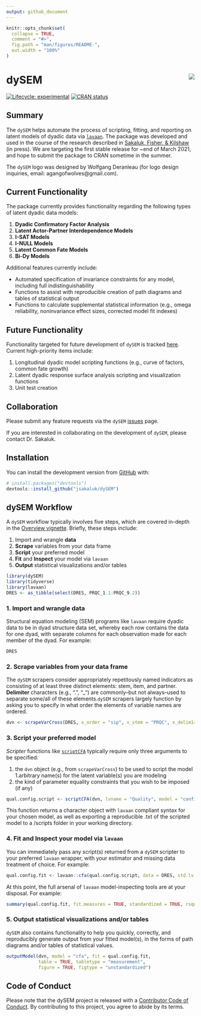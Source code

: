 ```yaml
---
output: github_document
---
```


<!-- README.md is generated from README.Rmd. Please edit that file -->

```r
knitr::opts_chunk$set(
  collapse = TRUE,
  comment = "#>",
  fig.path = "man/figures/README-",
  out.width = "100%"
)
```
# dySEM <img src="man/figures/logo.png" align="right" />

<!-- badges: start -->
[![Lifecycle: experimental](https://img.shields.io/badge/lifecycle-maturing-blue.svg)](https://www.tidyverse.org/lifecycle/#maturing)
[![CRAN status](https://www.r-pkg.org/badges/version/dySEM)](https://CRAN.R-project.org/package=dySEM)
<!-- badges: end -->

## Summary

The `dySEM` helps automate the process of scripting, fitting, and reporting on latent models of dyadic data via [`lavaan`](http://lavaan.ugent.be). The package was developed and used in the course of the research described in [Sakaluk, Fisher, & Kilshaw](https://psyarxiv.com/9vcnz/) (in press). We are targeting the first stable release for ~end of March 2021, and hope to submit the package to CRAN sometime in the summer. 

The `dySEM` logo was designed by Wolfgang Deranleau (for logo design inquiries, email: agangofwolves@gmail.com).

## Current Functionality 

The package currently provides functionality regarding the following types of latent dyadic data models: 

1. **Dyadic Confirmatory Factor Analysis** 
1. **Latent Actor-Partner Interdependence Models**
1. **I-SAT Models**
1. **I-NULL Models**
1. **Latent Common Fate Models**
1. **Bi-Dy Models**
  
Additional features currently include:

* Automated specification of invariance constraints for any model, including full indistinguishability
* Functions to assist with reproducible creation of path diagrams and tables of statistical output
* Functions to calculate supplemental statistical information (e.g., omega reliability, noninvariance effect sizes, corrected model fit indexes)

## Future Functionality
  
Functionality targeted for future development of `dySEM` is tracked [here](https://github.com/jsakaluk/dySEM/projects/1). Current high-priority items include: 

1. Longitudinal dyadic model scripting functions (e.g., curve of factors, common fate growth)
1. Latent dyadic response surface analysis scripting and visualization functions
1. Unit test creation

## Collaboration

Please submit any feature requests via the `dySEM` [issues](https://github.com/jsakaluk/dySEM/issues) page. 

If you are interested in collaborating on the development of `dySEM`, please contact Dr. Sakaluk.

## Installation

You can install the development version from [GitHub](https://github.com/) with:

``` r
# install.packages("devtools")
devtools::install_github("jsakaluk/dySEM")
```
## dySEM Workflow

A `dySEM` workflow typically involves five steps, which are covered in-depth in the [Overview vignette](https://jsakaluk.github.io/dySEM/articles/dySEM.html). Briefly, these steps include:

1. Import and wrangle **data**
1. **Scrape** variables from your data frame
1. **Script** your preferred model
1. **Fit** and **Inspect** your model via `lavaan`
1. **Output** statistical visualizations and/or tables 

```r
library(dySEM)
library(tidyverse)
library(lavaan)
DRES <- as_tibble(select(DRES, PRQC_1.1:PRQC_9.2))
```

### 1. Import and wrangle **data**

Structural equation modeling (SEM) programs like `lavaan` require dyadic data to be in dyad structure data set, whereby each row contains the data for one dyad, with separate columns for each observation made for each member of the dyad. For example: 

```r
DRES
```

### 2. **Scrape** variables from your data frame 

The `dySEM` scrapers consider appropriately repetitously named indicators as consisting of at least three distinct elements: stem, item, and partner. **Delimiter** characters (e.g., “.”, "_") are commonly–but not always–used to separate some/all of these elements.`dySEM` scrapers largely function by asking you to specify in what order the elements of variable names are ordered.

```r
dvn <- scrapeVarCross(DRES, x_order = "sip", x_stem = "PRQC", x_delim1="_",x_delim2=".",  distinguish_1="1", distinguish_2="2")
```

### 3. **Script** your preferred model

*Scripter* functions like [`scriptCFA`](https://github.com/jsakaluk/dySEM/blob/master/R/scriptCFA.R) typically require only three arguments to be specified: 

1. the `dvn` object (e.g., from `scrapeVarCross`) to be used to script the model
1.arbitrary name(s) for the latent variable(s) you are modeling 
1. the kind of parameter equality constraints that you wish to be imposed (if any)

```r
qual.config.script <- scriptCFA(dvn, lvname = "Quality", model = "configural")
```

This function returns a character object with `lavaan` compliant syntax for your chosen model, as well as exporting a reproducible .txt of the scripted model to a /scripts folder in your working directory.

### 4. **Fit** and **Inspect** your model via `lavaan`

You can immediately pass any script(s) returned from a `dySEM` scripter to your preferred `lavaan` wrapper, with your estimator and missing data treatment of choice. For example:

```r
qual.config.fit <- lavaan::cfa(qual.config.script, data = DRES, std.lv = FALSE, auto.fix.first= FALSE, meanstructure = TRUE)
```

At this point, the full arsenal of `lavaan` model-inspecting tools are at your disposal. For example: 

```r
summary(qual.config.fit, fit.measures = TRUE, standardized = TRUE, rsquare = TRUE)
```

### 5. **Output** statistical visualizations and/or tables 

`dySEM` also contains functionality to help you quickly, correctly, and reproducibly generate output from your fitted model(s), in the forms of path diagrams and/or tables of statistical values. 

```r
outputModel(dvn, model = "cfa", fit = qual.config.fit, 
            table = TRUE, tabletype = "measurement", 
            figure = TRUE, figtype = "unstandardized")
```

## Code of Conduct

Please note that the dySEM project is released with a [Contributor Code of Conduct](https://jsakaluk.github.io/dySEM/CODE_OF_CONDUCT.html). By contributing to this project, you agree to abide by its terms.
